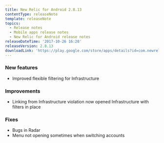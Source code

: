 ```yaml
---
title: New Relic for Android 2.8.13
contentType: releaseNote
template: releaseNote
topics:
  - Release notes
  - Mobile apps release notes
  - New Relic for Android release notes
releaseDateTime: '2017-10-26 16:20'
releaseVersion: 2.8.13
downloadLink: 'https://play.google.com/store/apps/details?id=com.newrelic.rpm&hl=en'
---
```


### New features

* Improved flexible filtering for Infrastructure

### Improvements

* Linking from Infrastructure violation now opened Infrastructure with filters in place

### Fixes

* Bugs in Radar
* Menu not opening sometimes when switching accounts
